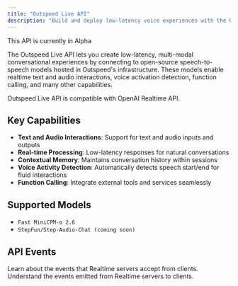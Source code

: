 ```yaml
---
title: "Outspeed Live API"
description: "Build and deploy low-latency voice experiences with the Outspeed Live API"
---
```


<Note>
  This API is currently in Alpha
</Note>

The Outspeed Live API lets you create low-latency, multi-modal conversational experiences by connecting to
open-source speech-to-speech models hosted in Outspeed's infrastructure.
These models enable realtime text and audio interactions, voice activation detection, function calling, and many other capabilities.

Outspeed Live API is compatible with OpenAI Realtime API.

## Key Capabilities

- **Text and Audio Interactions**: Support for text and audio inputs and outputs
- **Real-time Processing**: Low-latency responses for natural conversations
- **Contextual Memory**: Maintains conversation history within sessions
- **Voice Activity Detection**: Automatically detects speech start/end for fluid interactions
- **Function Calling**: Integrate external tools and services seamlessly 

## Supported Models

- `Fast MiniCPM-o 2.6`
- `StepFun/Step-Audio-Chat (coming soon)`

## API Events

<CardGroup>
  <Card
    title="Client Events"
    icon="arrow-up-right-from-square"
    href="/api-spec/client"
  >
    Learn about the events that Realtime servers accept from clients.
  </Card>
  <Card
    title="Server Events"
    icon="arrow-down-left-from-square"
    href="/api-spec/server"
  >
    Understand the events emitted from Realtime servers to clients.
  </Card>
</CardGroup>
